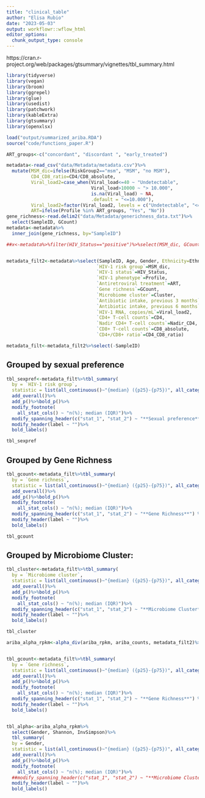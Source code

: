 ```yaml
---
title: "clinical_table"
author: "Elisa Rubio"
date: "2023-05-03"
output: workflowr::wflow_html
editor_options:
  chunk_output_type: console
---
```


https://cran.r-project.org/web/packages/gtsummary/vignettes/tbl_summary.html

```r
library(tidyverse)
library(vegan)
library(broom)
library(ggrepel)
library(glue)
library(usedist)
library(patchwork)
library(kableExtra)
library(gtsummary)
library(openxlsx)
```

```r
load("output/summarized_ariba.RDA")
source("code/functions_paper.R")
```


```r
ART_groups<-c("concordant", "discordant ", "early_treated")

metadata<-read_csv("data/Metadata/metadata.csv")%>%
  mutate(MSM_dic=ifelse(RiskGroup2=="msm", "MSM", "no MSM"),
         CD4_CD8_ratio=CD4/CD8_absolute,
         Viral_load2=case_when(Viral_load<=40 ~ "Undetectable",
                               Viral_load>10000 ~ "> 10.000",
                               is.na(Viral_load) ~ NA,
                               .default = "<=10.000"),
         Viral_load2=factor(Viral_load2, levels = c("Undetectable", "<=10.000", "> 10.000")),
         ART=ifelse(Profile %in% ART_groups, "Yes", "No"))
gene_richness<-read.delim2("data/Metadata/generichness_data.txt")%>%
  select(SampleID, GCount)
metadata<-metadata%>%
  inner_join(gene_richness, by="SampleID")

##x<-metadata%>%filter(HIV_Status=="positive")%>%select(MSM_dic, GCount, Cluster, CD4, CD8_absolute, Nadir_CD4, CD4_CD8_ratio, Viral_load2)


metadata_filt2<-metadata%>%select(SampleID, Age, Gender, Ethnicity=EthnicGroup, BMI,
                                 `HIV-1 risk group`=MSM_dic, 
                                 `HIV-1 status`=HIV_Status,
                                 `HIV-1 phenotype`=Profile,
                                 `Antiretroviral treatment`=ART,
                                 `Gene richness`=GCount, 
                                 `Microbiome cluster`=Cluster, 
                                 `Antibiotic intake, previous 3 months`=ATB3, 
                                 `Antibiotic intake, previous 6 months`=ATB6,
                                 `HIV-1 RNA, copies/mL`=Viral_load2, 
                                 `CD4+ T-cell counts`=CD4, 
                                 `Nadir CD4+ T-cell counts`=Nadir_CD4, 
                                 `CD8+ T-cell counts`=CD8_absolute, 
                                 `CD4+/CD8+ ratio`=CD4_CD8_ratio)

metadata_filt<-metadata_filt2%>%select(-SampleID)
```


## Grouped by sexual preference

```r
tbl_sexpref<-metadata_filt%>%tbl_summary(
  by = `HIV-1 risk group`, 
  statistic = list(all_continuous()~"{median} ({p25}-{p75})", all_categorical() ~ "{n} ({p})"))%>%
  add_overall()%>%
  add_p()%>%bold_p()%>%
  modify_footnote(
    all_stat_cols() ~ "n(%); median (IQR)")%>%
  modify_spanning_header(c("stat_1", "stat_2") ~ "**Sexual preference**") %>%
  modify_header(label ~ "")%>% 
  bold_labels()

tbl_sexpref
```

## Grouped by Gene Richness

```r
tbl_gcount<-metadata_filt%>%tbl_summary(
  by = `Gene richness`, 
  statistic = list(all_continuous()~"{median} ({p25}-{p75})", all_categorical() ~ "{n} ({p})"))%>%
  add_overall()%>%
  add_p()%>%bold_p()%>%
  modify_footnote(
    all_stat_cols() ~ "n(%); median (IQR)")%>%
  modify_spanning_header(c("stat_1", "stat_2") ~ "**Gene Richness**") %>%
  modify_header(label ~ "")%>% 
  bold_labels()

tbl_gcount
```


## Grouped by Microbiome Cluster: 

```r
tbl_cluster<-metadata_filt%>%tbl_summary(
  by = `Microbiome cluster`, 
  statistic = list(all_continuous()~"{median} ({p25}-{p75})", all_categorical() ~ "{n} ({p})"))%>%
  add_overall()%>%
  add_p()%>%bold_p()%>%
  modify_footnote(
    all_stat_cols() ~ "n(%); median (IQR)")%>%
  modify_spanning_header(c("stat_1", "stat_2") ~ "**Microbiome Cluster**") %>%
  modify_header(label ~ "")%>% 
  bold_labels()

tbl_cluster
```

```r
ariba_alpha_rpkm<-alpha_div(ariba_rpkm, ariba_counts, metadata_filt2)%>%select(-Fisher, -nARG, -Simpson, -SampleID)


tbl_gcount<-metadata_filt%>%tbl_summary(
  by = `Gene richness`, 
  statistic = list(all_continuous()~"{median} ({p25}-{p75})", all_categorical() ~ "{n} ({p})"))%>%
  add_overall()%>%
  add_p()%>%bold_p()%>%
  modify_footnote(
    all_stat_cols() ~ "n(%); median (IQR)")%>%
  modify_spanning_header(c("stat_1", "stat_2") ~ "**Gene Richness**") %>%
  modify_header(label ~ "")%>% 
  bold_labels()


tbl_alpha<-ariba_alpha_rpkm%>%
  select(Gender, Shannon, InvSimpson)%>%
  tbl_summary(
  by = Gender, 
  statistic = list(all_continuous()~"{median} ({p25}-{p75})", all_categorical() ~ "{n} ({p})"))%>%
  add_overall()%>%
  add_p()%>%bold_p()%>%
  modify_footnote(
    all_stat_cols() ~ "n(%); median (IQR)")%>%
  ##modify_spanning_header(c("stat_1", "stat_2") ~ "**Microbiome Cluster**") %>%
  modify_header(label ~ "")%>% 
  bold_labels()




```


